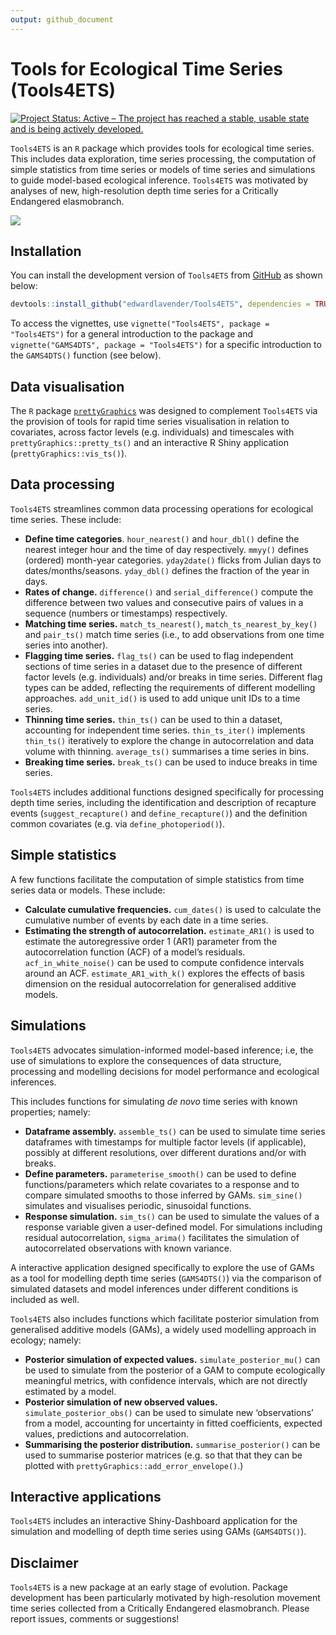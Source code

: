 ```yaml
---
output: github_document
---
```


# Tools for Ecological Time Series (Tools4ETS)

[![Project Status: Active – The project has reached a stable, usable state and is being actively developed.](https://www.repostatus.org/badges/latest/active.svg)](https://www.repostatus.org/#active)

`Tools4ETS` is an `R` package which provides tools for ecological time series. This includes data exploration, time series processing, the computation of simple statistics from time series or models of time series and simulations to guide model-based ecological inference. `Tools4ETS` was motivated by analyses of new, high-resolution depth time series for a Critically Endangered elasmobranch. 

<img src="vignettes/Tools4ETS_README_fig.png"/>

## Installation

You can install the development version of `Tools4ETS` from [GitHub](https://github.com) as shown below:

``` r
devtools::install_github("edwardlavender/Tools4ETS", dependencies = TRUE, build_vignette = TRUE)
```

To access the vignettes, use `vignette("Tools4ETS", package = "Tools4ETS")` for a general introduction to the package and `vignette("GAMS4DTS", package = "Tools4ETS")` for a specific introduction to the `GAMS4DTS()` function (see below). 

## Data visualisation

The `R` package [`prettyGraphics`](https://github.com/edwardlavender/prettyGraphics) was designed to complement `Tools4ETS` via the provision of tools for rapid time series visualisation in relation to covariates, across factor levels (e.g. individuals) and timescales with `prettyGraphics::pretty_ts()` and an interactive R Shiny application (`prettyGraphics::vis_ts()`). 

## Data processing

`Tools4ETS` streamlines common data processing operations for ecological time series. These include: 

* **Define time categories**. `hour_nearest()` and `hour_dbl()` define the nearest integer hour and the time of day respectively. `mmyy()` defines (ordered) month-year categories. `yday2date()` flicks from Julian days to dates/months/seasons. `yday_dbl()` defines the fraction of the year in days. 
* **Rates of change.** `difference()` and `serial_difference()` compute the difference between two values and consecutive pairs of values in a sequence (numbers or timestamps) respectively. 
* **Matching time series.** `match_ts_nearest()`, `match_ts_nearest_by_key()` and `pair_ts()` match time series (i.e., to add observations from one time series into another).  
* **Flagging time series.** `flag_ts()` can be used to flag independent sections of time series in a dataset due to the presence of different factor levels (e.g. individuals) and/or breaks in time series. Different flag types can be added, reflecting the requirements of different modelling approaches. `add_unit_id()` is used to add unique unit IDs to a time series. 
* **Thinning time series.** `thin_ts()`  can be used to thin a dataset, accounting for independent time series. `thin_ts_iter()` implements `thin_ts()` iteratively to explore the change in autocorrelation and data volume with thinning. `average_ts()` summarises a time series in bins. 
* **Breaking time series.** `break_ts()` can be used to induce breaks in time series. 

`Tools4ETS` includes additional functions designed specifically for processing depth time series, including the identification and description of recapture events (`suggest_recapture()` and `define_recapture()`) and the definition common covariates (e.g. via `define_photoperiod()`).

## Simple statistics

A few functions facilitate the computation of simple statistics from time series data or models. These include: 

* **Calculate cumulative frequencies.** `cum_dates()` is used to calculate the cumulative number of events by each date in a time series. 
* **Estimating the strength of autocorrelation.** `estimate_AR1()` is used to estimate the autoregressive order 1 (AR1) parameter from the autocorrelation function (ACF) of a model's residuals. `acf_in_white_noise()` can be used to compute confidence intervals around an ACF. `estimate_AR1_with_k()` explores the effects of basis dimension on the residual autocorrelation for generalised additive models. 

## Simulations 

`Tools4ETS` advocates simulation-informed model-based inference; i.e, the use of simulations to explore the consequences of data structure, processing and modelling decisions for model performance and ecological inferences. 

This includes functions for simulating _de novo_ time series with known properties; namely: 

* **Dataframe assembly.** `assemble_ts()` can be used to simulate time series dataframes with timestamps for multiple factor levels (if applicable), possibly at different resolutions, over different durations and/or with breaks. 
* **Define parameters.** `parameterise_smooth()` can be used to define functions/parameters which relate covariates to a response and to compare simulated smooths to those inferred by GAMs. `sim_sine()` simulates and visualises periodic, sinusoidal functions.
* **Response simulation.** `sim_ts()` can be used to simulate the values of a response variable given a user-defined model. For simulations including residual autocorrelation, `sigma_arima()` facilitates the simulation of autocorrelated observations with known variance. 

A interactive application designed specifically to explore the use of GAMs as a tool for modelling depth time series (`GAMS4DTS()`) via the comparison of simulated datasets and model inferences under different conditions is included as well. 

`Tools4ETS` also includes functions which facilitate posterior simulation from generalised additive models (GAMs), a widely used modelling approach in ecology; namely:

* **Posterior simulation of expected values.** `simulate_posterior_mu()` can be used to simulate from the posterior of a GAM to compute ecologically meaningful metrics, with confidence intervals, which are not directly estimated by a model. 
* **Posterior simulation of new observed values.** `simulate_posterior_obs()` can be used to simulate new 'observations' from a model, accounting for uncertainty in fitted coefficients, expected values, predictions and autocorrelation. 
* **Summarising the posterior distribution.** `summarise_posterior()` can be used to summarise posterior matrices (e.g. so that that they can be plotted with `prettyGraphics::add_error_envelope()`.)

## Interactive applications

`Tools4ETS` includes an interactive Shiny-Dashboard application for the simulation and modelling of depth time series using GAMs (`GAMS4DTS()`).

## Disclaimer

`Tools4ETS` is a new package at an early stage of evolution. Package development has been particularly motivated by high-resolution movement time series collected from a Critically Endangered elasmobranch. Please report issues, comments or suggestions! 
